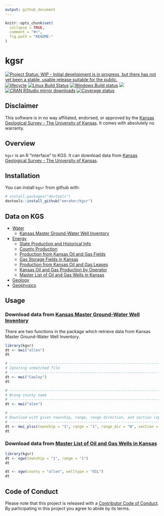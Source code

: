 ```yaml
---
output: github_document
---
```


<!-- README.md is generated from README.Rmd. Please edit that file -->

```r
knitr::opts_chunk$set(
  collapse = TRUE,
  comment = "#>",
  fig.path = "README-"
)
```

# kgsr
[![Project Status: WIP - Initial development is in progress, but there has not yet been a stable, usable release suitable for the public.](http://www.repostatus.org/badges/latest/wip.svg)](http://www.repostatus.org/#wip)
[![lifecycle](https://img.shields.io/badge/lifecycle-experimental-orange.svg)](https://www.tidyverse.org/lifecycle/#experimental)
[![Linux Build Status](https://travis-ci.org/emraher/kgsr.svg?branch=master)](https://travis-ci.org/emraher/kgsr)
[![Windows Build status](https://ci.appveyor.com/api/projects/status/4ejevtp69fcrr31o?svg=true)](https://ci.appveyor.com/project/emraher/kgsr)
[![](http://www.r-pkg.org/badges/version/kgsr)](http://www.r-pkg.org/pkg/kgsr)
[![CRAN RStudio mirror downloads](http://cranlogs.r-pkg.org/badges/kgsr)](http://www.r-pkg.org/pkg/kgsr)
[![Coverage status](https://coveralls.io/repos/github/emraher/kgsr/badge.svg)](https://coveralls.io/r/emraher/kgsr?branch=master)

## Disclaimer

This software is in no way affiliated, endorsed, or approved by the [Kansas Geological Survey - The University of Kansas](http://www.kgs.ku.edu/). It comes with absolutely no warranty.


## Overview

`kgsr` is an R "interface" to KGS. It can download data from [Kansas Geological Survey - The University of Kansas](http://www.kgs.ku.edu/).



## Installation

You can install `kgsr` from github with:

```r
# install.packages("devtools")
devtools::install_github("emraher/kgsr")
```

## Data on KGS

* [Water](http://www.kgs.ku.edu/Hydro/hydroIndex.html)
    * [Kansas Master Ground-Water Well Inventory](http://hercules.kgs.ku.edu/geohydro/master_well/index.cfm)
* [Energy](http://www.kgs.ku.edu/PRS/petroIndex.html)
    * [State Production and Historical Info](http://www.kgs.ku.edu/PRS/petro/state.html)
    * [County Production](http://www.kgs.ku.edu/PRS/petro/interactive.html)
    * [Production from Kansas Oil and Gas Fields](http://www.kgs.ku.edu/Magellan/Field/index.html)
    * [Gas Storage Fields in Kansas](http://chasm.kgs.ku.edu/ords/oil.ogf4.GasStorage)
    * [Production from Kansas Oil and Gas Leases](http://www.kgs.ku.edu/Magellan/Field/lease.html)
    * [Kansas Oil and Gas Production by Operator](http://www.kgs.ku.edu/Magellan/Field/operators.html)
    * [Master List of Oil and Gas Wells in Kansas](http://www.kgs.ku.edu/Magellan/Qualified/index.html)
* [Geology](http://www.kgs.ku.edu/General/geologyIndex.html)
* [Geophysics](http://www.kgs.ku.edu/Geophysics/esIndex.html)

## Usage 

### Download data from [Kansas Master Ground-Water Well Inventory](http://hercules.kgs.ku.edu/geohydro/master_well/index.cfm)

There are two functions in the package which retrieve data from Kansas Master Ground-Water Well Inventory.

```r
library(kgsr)
dt <- mwi("allen")
dt

# -----------------------------------------------------------------------------
# Ignoring unmatched file
# -----------------------------------------------------------------------------
dt <- mwi("Cowley")
dt

# -----------------------------------------------------------------------------
# Wrong county name
# -----------------------------------------------------------------------------
dt <- mwi("alen")

# -----------------------------------------------------------------------------
# Download with given township, range, range direction, and section (optional).
# -----------------------------------------------------------------------------
dt <- mwi_plss(township = "1", range = "1", range_dir = "W", section = "1", unmatched = TRUE)
dt
```

### Download data from [Master List of Oil and Gas Wells in Kansas](http://www.kgs.ku.edu/Magellan/Qualified/index.html)
```r
library(kgsr)
dt <- ogw(township = "1", range = "1")
dt

dt <- ogw(county = "allen", welltype = "OIL")
dt
```

## Code of Conduct
Please note that this project is released with a [Contributor Code of Conduct](CODE_OF_CONDUCT.md). By participating in this project you agree to abide by its terms.
